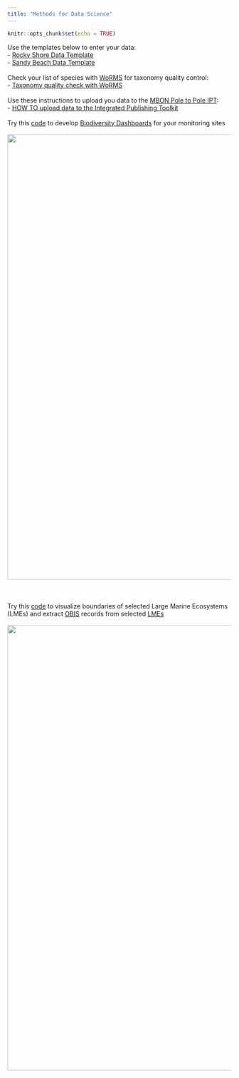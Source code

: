 ```yaml
---
title: "Methods for Data Science"
---
```


```r
knitr::opts_chunk$set(echo = TRUE)
```
Use the templates below to enter your data:
<br>
- [Rocky Shore Data Template](protocols/Data_Sheet_RockyShore_template.xlsx)
<br>
- [Sandy Beach Data Template](protocols/Datasheet_template_SB.xlsx)
<br>
<br>
Check your list of species with [WoRMS](http://www.marinespecies.org/aphia.php?p=webservice) for taxonomy quality control:
<br>
- [Taxonomy quality check with WoRMS](protocols/WoRMS_quality_check.pdf)
<br>
<br>
Use these instructions to upload you data to the [MBON Pole to Pole IPT](http://ipt.iobis.org/mbon/):
<br>
- [HOW TO upload data to the Integrated Publishing Toolkit](https://diodon.github.io/P2P_documents/PublishData/docs/PublishingDataIPT.html)
<br>
<br>
Try this [code](https://github.com/marinebon/p2p-dashboard) to develop [Biodiversity Dashboards](https://marinebon.org/p2p-dashboard/biodivExplorer_beach.html#general-information) for your monitoring sites 
<br>
<br>
<img width="1000px" src="images/dashboard.jpg"/>
<br>
<br>
<br>
<br>
Try this [code](http://rpubs.com/eqmh/lme-obis-extractions) to visualize boundaries of selected Large Marine Ecosystems (LMEs) and extract [OBIS](http://obis.org) records from selected [LMEs](http://lme.edc.uri.edu/index.php/digital-data)
<br>
<br>
<img width="1000px" src="images/lme_extractions.jpg"/>
